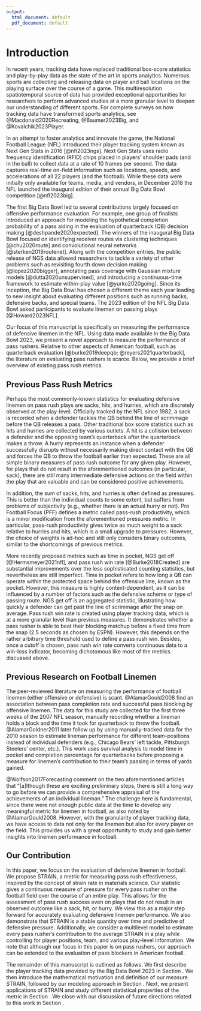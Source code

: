 ```yaml
---
output:
  html_document: default
  pdf_document: default
---
```


# Introduction {#sec:introduction}

<!--
TODO: update citations after they're published
-->

<!--
textual citation (\citet): @Baumer2023Big
parenthetical citation (\citep): [@Baumer2023Big]
-->

In recent years, tracking data have replaced traditional box-score statistics and play-by-play data as the state of the art in sports analytics.
Numerous sports are collecting and releasing data on player and ball locations on the playing surface over the course of a game.
This multiresolution spatiotemporal source of data has provided exceptional opportunities for researchers to perform advanced studies at a more granular level to deepen our understanding of different sports.
For complete surveys on how tracking data have transformed sports analytics, see @Macdonald2020Recreating, @Baumer2023Big, and @Kovalchik2023Player.

<!-- We contribute to the growing literature of research based on player tracking data in American football.  -->

In an attempt to foster analytics and innovate the game, the National Football League (NFL) introduced their player tracking system known as Next Gen Stats in 2016 [@nfl2023ngs].
Next Gen Stats uses radio frequency identification (RFID) chips placed in players' shoulder pads (and in the ball) to collect data at a rate of 10 frames per second.
The data captures real-time on-field information such as locations, speeds, and accelerations of all 22 players (and the football).
While these data were initially only available for teams, media, and vendors, in December 2018 the NFL launched the inaugural edition of their annual Big Data Bowl competition [@nfl2023big].  

The first Big Data Bowl led to several contributions largely focused on offensive performance evaluation. For example, one group of finalists introduced an approach for modeling the hypothetical completion probability of a pass aiding in the evaluation of quarterback (QB) decision making [@deshpande2020expected]. The winners of the inaugural Big Data Bowl focused on identifying receiver routes via clustering techniques [@chu2020route] and convolutional neural networks [@sterken2019routenet]. Along with the competition entries, the public release of NGS data allowed researchers to tackle <!-- (pun intended.  #eyeroll) --> a variety of other problems such as revisiting fourth down decision making [@lopez2020bigger], annotating pass coverage with Gaussian mixture models [@dutta2020unsupervised], and introducing a continuous-time framework to estimate within-play value [@yurko2020going].  Since its inception, the Big Data Bowl has chosen a different theme each year leading to new insight about evaluating different positions such as running backs, defensive backs, and special teams. The 2023 edition of the NFL Big Data Bowl asked participants to evaluate linemen on passing plays [@Howard2023NFL].

Our focus of this manuscript is specifically on measuring the performance of defensive linemen in the NFL.
Using data made available in the Big Data Bowl 2023, we present a novel approach to measure the performance of pass rushers.
Relative to other aspects of American football, such as quarterback evaluation [@burke2019deepqb; @reyers2021quarterback], the literature on evaluating pass rushers is scarce.
Below, we provide a brief overview of existing pass rush metrics.

<!-- (defensive players whose role on a given play is to put pressure on the QB) -->

## Previous Pass Rush Metrics

<!-- Table \ref{tab:metrics} gives a summary of existing football metrics for pass rush. -->
<!-- We now highlight what these quantities describe as well as their limitations. -->

Perhaps the most commonly-known statistics for evaluating defensive linemen on pass rush plays are sacks, hits, and hurries, which are discretely observed at the play-level.
Officially tracked by the NFL since 1982, a sack is recorded when a defender tackles the QB behind the line of scrimmage before the QB releases a pass.
Other traditional box score statistics such as hits and hurries are collected by various outlets.
A hit is a collision between a defender and the opposing team's quarterback after the quarterback makes a throw.
A hurry represents an instance when a defender successfully disrupts without necessarily making direct contact with the QB and forces the QB to throw the football earlier than expected.
These are all simple binary measures of pass rush outcome for any given play.
However, for plays that do not result in the aforementioned outcomes (in particular, sack), there are still many intermediate defensive actions on the field within the play that are valuable and can be considered positive achievements.

In addition, the sum of sacks, hits, and hurries is often defined as pressures.
This is better than the individual counts to some extent, but suffers from problems of subjectivity (e.g., whether there is an actual hurry or not).
Pro Football Focus (PFF) defines a metric called pass-rush productivity, which is a minor modification from the aforementioned pressures metric.<!-- (see Table \ref{tab:metrics}). -->
In particular, pass-rush productivity gives twice as much weight to a sack relative to hurries and hits, which is a small upgrade to pressures.
However, the choice of weights is ad-hoc and still only considers binary outcomes, similar to the shortcomings of previous metrics.

<!-- \begin{table} -->
<!-- \caption{A summary of previously-existing pass rush metrics. \label{tab:metrics}} -->
<!-- \centering -->
<!-- \begin{tabular}{p{0.27\textwidth}p{0.67\textwidth}} -->
<!-- \hline -->
<!-- Metric & Description \\  -->
<!-- \hline -->
<!-- Sacks & A defender tackles the QB behind the line of scrimmage before a QB throw \\ -->
<!-- Hits & A defender tackles the QB behind the line of scrimmage after a QB throw \\ -->
<!-- Hurries & A defender pressures the QB behind the line of scrimmage forcing the QB to throw the ball sooner than intended \\ -->
<!-- Pressures & $\text{Hurries} + \text{ Hits } + \text{ Sacks}$ \\ -->
<!-- Pass-Rush Productivity & $\displaystyle \frac{(\text{Hurries} + \text{Hits})/2 + \text{Sacks}}{\text{ Pass Rush Snaps}}$\\ -->
<!-- Time In Pocket & Time (in seconds) between ball snap and throw or pocket collapse for a QB \\ -->
<!-- NGS Get Off & Average time (in seconds) required for a defender to cross the line of scrimmage after the ball snap\\ -->
<!-- Pass Rush Win Rate & Rate at which pass rusher beats pass block within 2.5 seconds after ball snap\\ -->
<!-- \hline -->
<!-- \end{tabular} -->
<!-- \end{table} -->

<!-- and are still binary outcomes (i.e. There is a continuum of plays that are not hurries that all counted as simply "not hurries"). -->

<!-- (https://www.pro-football-reference.com/years/2022/advanced.htm) -->

<!-- [Pro football ref has a slightly different QB pressures formula than the formula below https://www.pro-football-reference.com/about/advanced_stats.htm] -->


<!-- $$\frac{(\text{Hurries} + \text{Hits})/2 + \text{Sacks}}{\text{ Pass Rush Snaps}}$$ -->

<!-- (https://www.pro-football-reference.com/about/advanced_stats.htm) -->

More recently proposed metrics such as time in pocket, NGS get off [@Hermsmeyer2021nfl], and pass rush win rate [@Burke2018Created] are substantial improvements over the less sophisticated counting statistics, but nevertheless are still imperfect.
Time in pocket refers to how long a QB can operate within the protected space behind the offensive line, known as the pocket.
However, this measure is highly context-dependent, as it can be influenced by a number of factors such as the defensive scheme or type of passing route.
NGS get off is an aggregated statistic, illustrating how quickly a defender can get past the line of scrimmage after the snap on average.
Pass rush win rate is created using player tracking data, which is at a more granular level than previous measures.
It demonstrates whether a pass rusher is able to beat their blocking matchup before a fixed time from the snap (2.5 seconds as chosen by ESPN).
However, this depends on the rather arbitrary time threshold used to define a pass rush win.
Besides, once a cutoff is chosen, pass rush win rate converts continuous data to a win-loss indicator, becoming dichotomous like most of the metrics discussed above.  

<!-- (e.g. deep versus shallow). -->

<!-- (https://www.espn.com/nfl/story/_/id/34536376/2022-nfl-pass-rushing-run-stopping-blocking-leaderboard-win-rate-rankings-top-players-teams) -->

<!-- All of these measures represent different versions of "the best we can do with the available data". -->
<!-- Without granular data, it is difficult to measure effectiveness of a pass rusher so many simple metrics of success have been proposed.  -->



<!-- (https://www.pff.com/news/pro-pff-signature-statistics-a-glossary#:~:text=Time%20in%20Pocket,time%20until%20a%20quarterback%20scrambles) -->

<!-- (https://www.espn.com/nfl/story/_/id/34536376/2022-nfl-pass-rushing-run-stopping-blocking-leaderboard-win-rate-rankings-top-players-teams) -->


<!-- ## Previous Pass-Rush Measure in academic literaure -->

## Previous Research on Football Linemen

<!-- https://www.taylorfrancis.com/chapters/edit/10.1201/9781315166070-12/forecasting-performance-college-prospects-selected-national-football-league-draft-julian-wolfson-vittorio-addona-robert-schmicker -->

The peer-reviewed literature on measuring the performance of football linemen (either offensive or defensive) is scant.
@AlamarGould2008 find an association between pass completion rate and successful pass blocking by offensive linemen.
The data for this study are collected for the first three weeks of the 2007 NFL season, manually recording whether a lineman holds a block and the time it took for quarterback to throw the football.
@AlamarGoldner2011 later follow up by using manually-tracked data for the 2010 season to estimate lineman performance for different team-positions instead of individual defenders (e.g., Chicago Bears' left tackle, Pittsburgh Steelers' center, etc.).
This work uses survival analysis to model time in pocket and completion percentage for quarterbacks before proposing a measure for linemen's contribution to their team's passing in terms of yards gained.

@Wolfson2017Forecasting comment on the two aforementioned articles that "[a]lthough these are exciting preliminary steps, there is still a long way to go before we can provide a comprehensive appraisal of the achievements of an individual lineman."
The challenge here is fundamental, since there were not enough public data at the time to develop any meaningful metric for linemen in football, as also noted by @AlamarGould2008.
However, with the granularity of player tracking data, we have access to data not only for the linemen but also for every player on the field.
This provides us with a great opportunity to study and gain better insights into linemen performance in football.

<!-- The academic literature on the performance of linemen, either offensive or defensive in football is scant. @AlamarGould2008 studied the the relationship between pass completion rate and performance of offensive linemen in terms of how successful they were at blocking.  The data for this study was collecting essentially by hand by watching and charting the performance of each lineman on a play.  This was done using games from the beginning 2007 season for seven teams and their first three games each.  The authors note that there is not much research on linemen saying "One of the principal reasons for this lack of study is the absence of publicly available data that is needed in order to track the performance of a specific lineman."  -->

<!-- Later, @AlamarGoldner2011 again studied offensive linemen performance.  They analyzed 20 teams during the 2010 season for a total of 1,259 plays.  They don't estimate the performance of an individual lineman, but rather positions on a team (e.g. Chicago Bears' left tackle, Pittsburgh Steelers' center, etc.).  They then go on to use a survival analysis model to estimate time in pocket.  The average probability of success from the survival model is then used as a covariate in a model to estimate the probability of competing a pass, and they show that there is a significant relationship between these two probabilities.   -->

## Our Contribution

In this paper, we focus on the evaluation of defensive linemen in football.
We propose STRAIN, a metric for measuring pass rush effectiveness, inspired by the concept of strain rate in materials science.
Our statistic gives a continuous measure of pressure for every pass rusher on the football field over the course of an entire play.
This allows for the assessment of pass rush success even on plays that do not result in an observed outcome like a sack, hit, or hurry.
We view this as a major step forward for accurately evaluating defensive linemen performance.
We also demonstrate that STRAIN is a stable quantity over time and predictive of defensive pressure.
Additionally, we consider a multilevel model to estimate every pass rusher's contribution to the average STRAIN in a play while controlling for player positions, team, and various play-level information.
We note that although our focus in this paper is on pass rushers, our approach can be extended to the evaluation of pass blockers in American football.  

The remainder of this manuscript is outlined as follows.
We first describe the player tracking data provided by the Big Data Bowl 2023 in Section \ref{sec:data}.
We then introduce the mathematical motivation and definition of our measure STRAIN, followed by our modeling approach in Section \ref{sec:methods}.
Next, we present applications of STRAIN and study different statistical properties of the metric in Section \ref{sec:results}.
We close with our discussion of future directions related to this work in Section \ref{sec:discussion}.


<!-- : They talk about how there is no data available to measure offensive line performance.  1259 plays, 20 teams, 2010 season.  Success of each offensive lineman was evaluated using the best judgement of the observer.   Collected time in pocket.  They collected a bunch of binary variables and did this all by HAND!  Estimate a survival model for each position on the offensive line.  They don't rank individuals, but rather positions on a team.  They then use the predicted probability as a covariate in a model to predict completion.  -->


<!-- @AlamarGould2008: Abstract: Protecting the quarterback is an integral part of the passing game in the National Football league, yet the relationship between the abilities of an individual lineman and the effectiveness of a passing game remains unexplored. One of the principal reasons for this lack of study is the absence of publicly available data that is needed in order to track the performance of a specific lineman. In order to create the relevant data, the first 3 games of the 2007 NFL season for seven different teams were charted. The performance of each lineman was recorded on every pass play, as well as the amount of undisturbed time the quarterback was given (time in the pocket) to make a throw. These data were used in a series of regressions to determine how likely a lineman was to successfully hold his block in relation to the time it took for the quarterback to throw the ball, for each lineman in the sample. These data were also used to estimate the correlation between successful blocking and completion rate. The results of these regressions were then used to simulate the effects that different linemen have on the passing game. The trade in the offseason between the New York Jets and Washington Redskins which sent left guard Pete Kendall to Washington was examined. The analysis finds that the Jets lost approximately 3 percentage points on their completion rate due to the trade. -->

<!-- Is this interesting? https://www.ncbi.nlm.nih.gov/pmc/articles/PMC2938948/ -->

<!-- Evaluating offensive line salray: https://sites.duke.edu/djepapers/files/2016/10/froelich-dje.pdf -->

<!-- Read this:  -->
<!-- https://www.researchgate.net/profile/Gita-Sukthankar/publication/220814393_A_Real-Time_Opponent_Modeling_System_for_Rush_Football/links/00b7d528a16b30fc12000000/A-Real-Time-Opponent-Modeling-System-for-Rush-Football.pdf -->

<!-- Pass Rush productivity  -->
<!-- Time in pocket -->
<!-- Pass Rush win rate -->



<!-- hurries hits and sacks are "pressures" -->

<!-- Limitations -->





<!-- Sacks, hits, hurries, pressures -->

<!-- Officially tracked by the NFL since 1982, the most well known statistic for evaluating defensive linemen on pass rushing plays is the sack, which occurs when a defensive player tackles the quarterback behind the line of scrimmage before the quarterback is able to throw a pass. -->

<!-- Sack definition:  -->

<!-- https://www.pro-football-reference.com/about/advanced_stats.htm -->

<!-- Pressures: QB pressures (hurries + knockdowns + sack plays). Note that "sack plays" in this instance include both sacks and assists. -->

<!-- Hurried: Times QBs were hurried - defined as a situation when the QB is forced to throw the ball earlier than intended or is chased around/out of the pocket as the result of defensive pressure -->

<!-- Hit: Times QBs were hit - occurs when the QB hits the ground after a throw, not marked on a sack play -->

<!-- PFF's Pass-Rush Productivity (PRP) -->

<!-- https://www.pff.com/news/pro-signature-stats-spotlight-defensive-line -->



<!-- More recently metrics such as Time In Pocket (TIP) and Pass Rush Win Rate (PRWR) have also been proposed and are substantial improvements over the less sophisticated counting statistics.  -->

<!-- Pocket Time: Number of seconds the quarterback was in the pocket between the snap of the ball and a pass or the collapse of the pocket -->

<!-- @Burke2018Created -->
<!-- @AlamarGoldner2013: They talk about how there is no data available to measure offensive line performance.  1259 plays, 20 teams, 2010 season.  Success of each offensive lineman was evaluated using the best judgement of the observer.   Collected time in pocket.  They collected a bunch of binary variables and did this all by HAND!  Estimate a survival model for each position on the offensive line.  They don't rank individuals, but rather positions on a team.  They then use the predicted probability as a covariate in a model to predict completion.   -->

<!-- @AlamarGould2008 -->

<!-- https://www.espn.com/nfl/story/_/id/24892208 -->

<!-- 2.5 seconds, arbitrary -->


<!-- While PRWR is certainly a step in the right direction, it takes continuous data and converts it to a binary win/loss, which is generally not recommended in statistical analysis -->



